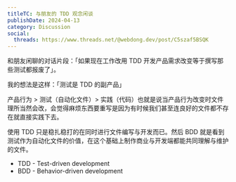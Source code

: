 ```yaml
---
titleTC: 与朋友的 TDD 观念闲谈
publishDate: 2024-04-13
category: Discussion
social:
  threads: https://www.threads.net/@webdong.dev/post/C5szaf5BSQK
---
```


和朋友闲聊的对话片段：「如果现在工作改用 TDD 开发产品需求改变等于撰写那些测试都报废了」。

我的想法是这样：「测试是 TDD 的副产品」

产品行为 > 测试（自动化文件）> 实践（代码）也就是说当产品行为改变时文件理所当然会改，会觉得麻烦东西要重写是因为有时候我们甚至连良好的文件都不存在就直接实践下去。

使用 TDD 只是稳扎稳打的在同时进行文件编写与开发而已。然后 BDD 就是看到测试作为自动化文件的价值，在这个基础上制作商业与开发端都能共同理解与维护的文件。

- TDD - Test-driven development
- BDD - Behavior-driven development
